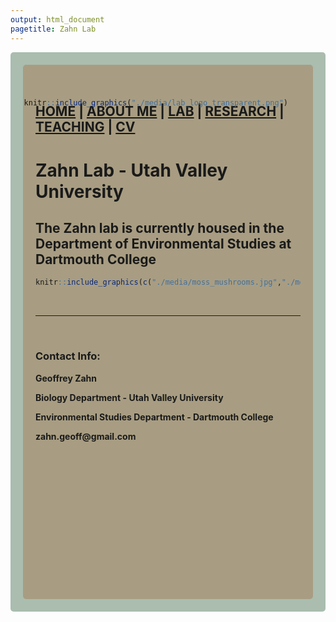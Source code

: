 ```yaml
---
output: html_document
pagetitle: Zahn Lab
---
```



<head>

<!-- Global site tag (gtag.js) - Google Analytics -->
<script async src="https://www.googletagmanager.com/gtag/js?id=UA-61759609-2"></script>
<script>
  window.dataLayer = window.dataLayer || [];
  function gtag(){dataLayer.push(arguments);}
  gtag('js', new Date());

  gtag('config', 'UA-61759609-2');
</script>

</head>


<style type="text/css">
.main-container {
  max-width: 1800px;
  margin-left: auto;
  margin-right: auto;
}
</style>

<style>
div.gray { background-color:#aabdaf; border-radius: 5px; padding: 20px;}
</style>
<div class = "gray">



<style>
div.blue { background-color:#a89d82; border-radius: 5px; padding: 20px;}
</style>
<div class = "blue">

<div style= "float:right;position: relative;top:20px;right:20px">
```r
knitr::include_graphics("./media/lab_logo_transparent.png")
```
</div>

## [HOME](http://gzahn.github.io/) | [ABOUT ME](http://gzahn.github.io/about-me/) | [LAB](http://gzahn.github.io/lab/) | [RESEARCH](http://gzahn.github.io/pubs-and-pres/) | [TEACHING](http://gzahn.github.io/coursemap/) | [CV](https://docs.google.com/document/d/1f1DEO7XyHATpOhZWt7Rl-ELzte-SAOTww5uZnUXNTwM/edit?usp=sharing)


# **Zahn Lab - Utah Valley University**

## The Zahn lab is currently housed in the Department of Environmental Studies at Dartmouth College


```r
knitr::include_graphics(c("./media/moss_mushrooms.jpg","./media/geoff_w_statue.jpg"))
```

<br>



___

<br>

### **Contact Info:**

**Geoffrey Zahn**

**Biology Department - Utah Valley University**

**Environmental Studies Department - Dartmouth College**

**zahn.geoff@gmail.com**

<br><br><br><br><br><br><br><br><br><br><br><br>

</div>




